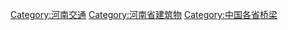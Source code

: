 [[Category:河南交通|Category:河南交通]]
[[Category:河南省建筑物|Category:河南省建筑物]]
[[Category:中国各省桥梁|Category:中国各省桥梁]]